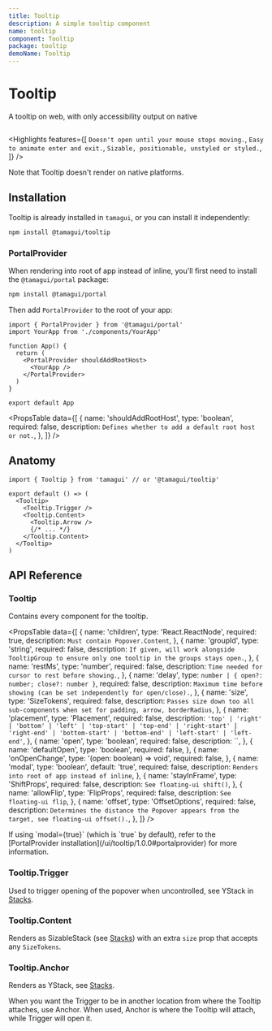 ```yaml
---
title: Tooltip
description: A simple tooltip component
name: tooltip
component: Tooltip
package: tooltip
demoName: Tooltip
---
```


# Tooltip

<Description>A tooltip on web, with only accessibility output on native</Description>

<HeroContainer showAnimationDriverControl>
  <TooltipDemo />
</HeroContainer>

```tsx hero template=Tooltip

```

<Highlights
  features={[
    `Doesn't open until your mouse stops moving.`,
    `Easy to animate enter and exit.`,
    `Sizable, positionable, unstyled or styled.`,
  ]}
/>

<Notice>
  Note that Tooltip doesn't render on native platforms.
</Notice>

## Installation

Tooltip is already installed in `tamagui`, or you can install it independently:

```bash
npm install @tamagui/tooltip
```

### PortalProvider

When rendering into root of app instead of inline, you'll first need to install the `@tamagui/portal` package: 

```bash
npm install @tamagui/portal
```

Then add `PortalProvider` to the root of your app:

```tsx fileName="App.tsx"
import { PortalProvider } from '@tamagui/portal'
import YourApp from './components/YourApp'

function App() {
  return (
    <PortalProvider shouldAddRootHost>
      <YourApp />
    </PortalProvider>
  )
}

export default App
```

<PropsTable
  data={[
    {
      name: 'shouldAddRootHost',
      type: 'boolean',
      required: false,
      description: `Defines whether to add a default root host or not.`,
    },
  ]}
/>

## Anatomy

```tsx
import { Tooltip } from 'tamagui' // or '@tamagui/tooltip'

export default () => (
  <Tooltip>
    <Tooltip.Trigger />
    <Tooltip.Content>
      <Tooltip.Arrow />
      {/* ... */}
    </Tooltip.Content>
  </Tooltip>
)
```

## API Reference

### Tooltip

Contains every component for the tooltip.

<PropsTable
  data={[
    {
      name: 'children',
      type: 'React.ReactNode',
      required: true,
      description: `Must contain Popover.Content`,
    },
    {
      name: 'groupId',
      type: 'string',
      required: false,
      description: `If given, will work alongside TooltipGroup to ensure only one tooltip in the groups stays open.`,
    },
    {
      name: 'restMs',
      type: 'number',
      required: false,
      description: `Time needed for cursor to rest before showing.`,
    },
    {
      name: 'delay',
      type: `number | { open?: number; close?: number }`,
      required: false,
      description: `Maximum time before showing (can be set independently for open/close).`,
    },
    {
      name: 'size',
      type: 'SizeTokens',
      required: false,
      description: `Passes size down too all sub-components when set for padding, arrow, borderRadius`,
    },
    {
      name: 'placement',
      type: 'Placement',
      required: false,
      description: `'top' | 'right' | 'bottom' | 'left' | 'top-start' | 'top-end' | 'right-start' | 'right-end' | 'bottom-start' | 'bottom-end' | 'left-start' | 'left-end'`,
    },
    {
      name: 'open',
      type: 'boolean',
      required: false,
      description: ``,
    },
    {
      name: 'defaultOpen',
      type: 'boolean',
      required: false,
    },
    {
      name: 'onOpenChange',
      type: '(open: boolean) => void',
      required: false,
    },
    {
      name: 'modal',
      type: 'boolean',
      default: 'true',
      required: false,
      description: `Renders into root of app instead of inline`,
    },
    {
      name: 'stayInFrame',
      type: 'ShiftProps',
      required: false,
      description: `See floating-ui shift()`,
    },
    {
      name: 'allowFlip',
      type: 'FlipProps',
      required: false,
      description: `See floating-ui flip`,
    },
    {
      name: 'offset',
      type: 'OffsetOptions',
      required: false,
      description: `Determines the distance the Popover appears from the target, see floating-ui offset().`,
    },
  ]}
/>

<Notice>
  If using `modal={true}` (which is `true` by default), refer to the [PortalProvider installation](/ui/tooltip/1.0.0#portalprovider) for more information.
</Notice>

### Tooltip.Trigger

Used to trigger opening of the popover when uncontrolled, see YStack in [Stacks](/docs/components/stacks).

### Tooltip.Content

Renders as SizableStack (see [Stacks](/docs/components/stacks)) with an extra `size` prop that accepts any `SizeTokens`.

### Tooltip.Anchor

Renders as YStack, see [Stacks](/docs/components/stacks).

When you want the Trigger to be in another location from where the Tooltip attaches, use Anchor. When used, Anchor is where the Tooltip will attach, while Trigger will open it.
